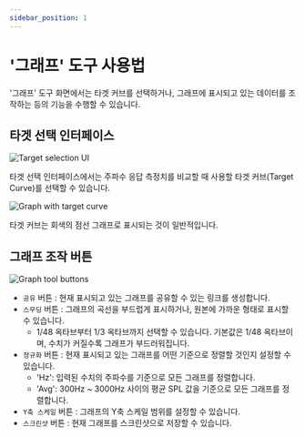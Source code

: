 ```yaml
---
sidebar_position: 1
---
```


# '그래프' 도구 사용법

'그래프' 도구 화면에서는 타겟 커브를 선택하거나, 그래프에 표시되고 있는 데이터를 조작하는 등의 기능을 수행할 수 있습니다.

## 타겟 선택 인터페이스

![Target selection UI](./img/guide-user-tool-target-selector.png)

타겟 선택 인터페이스에서는 주파수 응답 측정치를 비교할 때 사용할 타겟 커브(Target Curve)를 선택할 수 있습니다.

![Graph with target curve](./img/guide-user-tool-target-graph.png)

타겟 커브는 회색의 점선 그래프로 표시되는 것이 일반적입니다.

## 그래프 조작 버튼

![Graph tool buttons](./img/guide-user-tool-graph-buttons.png)

- `공유` 버튼 : 현재 표시되고 있는 그래프를 공유할 수 있는 링크를 생성합니다.
- `스무딩` 버튼 : 그래프의 곡선을 부드럽게 표시하거나, 원본에 가까운 형태로 표시할 수 있습니다.
  - 1/48 옥타브부터 1/3 옥타브까지 선택할 수 있습니다. 기본값은 1/48 옥타브이며, 수치가 커질수록 그래프가 부드러워집니다.
- `정규화` 버튼 : 현재 표시되고 있는 그래프를 어떤 기준으로 정렬할 것인지 설정할 수 있습니다.
  - 'Hz': 입력된 수치의 주파수를 기준으로 모든 그래프를 정렬합니다.
  - 'Avg': 300Hz ~ 3000Hz 사이의 평균 SPL 값을 기준으로 모든 그래프를 정렬합니다.
- `Y축 스케일` 버튼 : 그래프의 Y축 스케일 범위를 설정할 수 있습니다.
- `스크린샷` 버튼 : 현재 그래프를 스크린샷으로 저장할 수 있습니다.